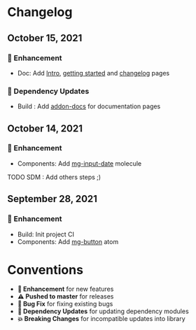 
<Meta title="Changelog" />

# Changelog

## October 15, 2021

### 🚀 Enhancement

- Doc: Add [Intro](?path=/story/intro--page), [getting started](?path=/story/get-started--page) and [changelog](?path=/story/changelog--page) pages

### 🔩 Dependency Updates

- Build : Add [addon-docs](https://github.com/storybookjs/storybook/tree/next/addons/docs) for documentation pages

## October 14, 2021

### 🚀 Enhancement

- Components: Add [mg-input-date](?path=/story/molecules-mg-input-date--mg-input-date) molecule

TODO SDM : Add others steps ;)

## September 28, 2021

### 🚀 Enhancement

- Build: Init project CI
- Components: Add [mg-button](?path=/story/atoms-mg-button--mg-button) atom

# Conventions

- **🚀 Enhancement** for new features
- **⚠️  Pushed to master** for releases
- **🐛 Bug Fix** for fixing existing bugs
- **🔩 Dependency Updates** for updating dependency modules
- **💥 Breaking Changes** for incompatible updates into library
